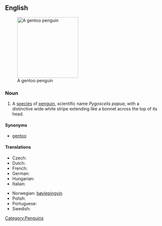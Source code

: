 ==English==
{{wikipedia}}
[[Image:Pygoscelis papua.jpg|200px|thumb|right|A gentoo penguin]]

===Noun===
{{en-noun|sg=[[gentoo]] [[penguin]]}}

# A [[species]] of [[penguin]], scientific name ''Pygoscelis papua'', with a distinctive wide white stripe extending like a bonnet across the top of its head. 

====Synonyms====
*[[gentoo]]

====Translations====
{{trans-top|Penguin}}
*Czech: {{t|cs|tučňák oslí}}
*Dutch: {{t|nl|ezelspinguïn}}
*French: {{t|fr|manchot papou|m}}
*German: {{t|fr|Eselspinguin|m}}
*Hungarian: {{t|hu|szamárpingvin}}
*Italian: {{t|it|pinguino papua|m}}
{{trans-mid}}
*Norwegian: [[bøylepingvin]]
*Polish: {{t|pl|pingwin białobrewy}}
*Portuguese: {{t|pt|pinguim-gentoo}}
*Swedish: {{t|sv|åsnepingvin}}
{{trans-bottom}}

[[Category:Penguins]]